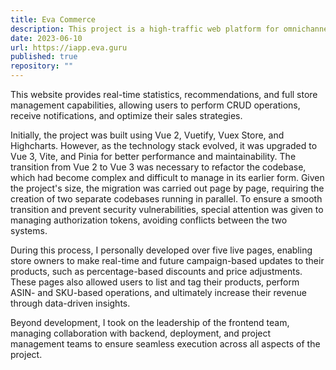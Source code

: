 ```yaml
---
title: Eva Commerce
description: This project is a high-traffic web platform for omnichannel marketplaces like Amazon, providing real-time statistics, recommendations, and full store management.
date: 2023-06-10
url: https://iapp.eva.guru
published: true
repository: ""
---
```


<Gif src="/project-images/eva.gif" alt="Eva GIF" className="mx-auto" />

This website provides real-time statistics, recommendations, and full store management capabilities, allowing users to perform CRUD operations, receive notifications, and optimize their sales strategies.

Initially, the project was built using Vue 2, Vuetify, Vuex Store, and Highcharts. However, as the technology stack evolved, it was upgraded to Vue 3, Vite, and Pinia for better performance and maintainability. The transition from Vue 2 to Vue 3 was necessary to refactor the codebase, which had become complex and difficult to manage in its earlier form. Given the project's size, the migration was carried out page by page, requiring the creation of two separate codebases running in parallel. To ensure a smooth transition and prevent security vulnerabilities, special attention was given to managing authorization tokens, avoiding conflicts between the two systems.

During this process, I personally developed over five live pages, enabling store owners to make real-time and future campaign-based updates to their products, such as percentage-based discounts and price adjustments. These pages also allowed users to list and tag their products, perform ASIN- and SKU-based operations, and ultimately increase their revenue through data-driven insights.

Beyond development, I took on the leadership of the frontend team, managing collaboration with backend, deployment, and project management teams to ensure seamless execution across all aspects of the project.
